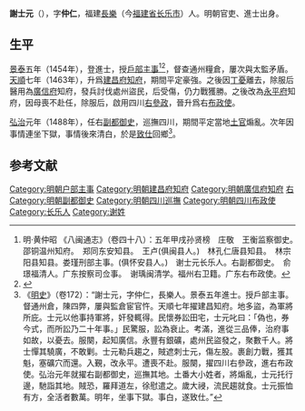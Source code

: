 '''謝士元'''（{{bd|？||？|catIdx=}}），字'''仲仁'''，福建[[长乐县_(唐朝)|長樂]]（今[[福建省|福建省]][[长乐市|长乐市]]）人。明朝官吏、進士出身。

== 生平 ==
[[景泰_(年号)|景泰]]五年（1454年），登進士，授[[戶部|戶部]][[主事|主事]]<ref>明·黄仲昭 《八闽通志》（卷四十八）：五年甲戌孙贤榜　庄敬　王衡监察御史。　邵铜温州知府。　郑同东安知县。　王卢(俱闽县人。)　林孔仁唐县知县。　林宗阳县知县。娄瑾刑部主事。(俱怀安县人。)　谢士元长乐人。右副都御史。　俞璟福清人。广东按察司佥事。　谢瑀闽清学。福州右卫籍。广东右布政使。</ref><ref>{{cite web|title=《福州府志（清·乾隆）》选举四|url=http://www.fzdqw.com/ShowText.asp?ToBook=1411&index=96&|publisher=福州地情网|accessdate=2014-05-04|deadurl=yes|archiveurl=https://web.archive.org/web/20140504191714/http://www.fzdqw.com/ShowText.asp?ToBook=1411&index=96&|archivedate=2014-05-04}}</ref>，督查通州糧倉，屢次與太監矛盾。[[天顺_(明朝)|天順]]七年（1463年），升爲[[建昌府_(明朝)|建昌府]][[知府|知府]]，期間平定豪強。之後因[[丁憂|丁憂]]離去，除服后醫用為[[廣信府|廣信府]]知府，發兵討伐處州盜民，后受傷，仍力戰獲勝。之後改為[[永平府|永平府]]知府，因母喪不赴任，除服后，啟用四川[[右參政|右參政]]，晉升爲右[[布政使|布政使]]。

[[弘治_(明朝)|弘治]]元年（1488年），任右[[副都御史|副都御史]]，巡撫四川，期間平定當地[[土官|土官]]煽亂。次年因事情連坐下獄，事情後來清白，於是[[致仕|致仕]]回鄉<ref>《[[明史|明史]]》（卷172）：“謝士元，字仲仁，長樂人。景泰五年進士。授戶部主事。督通州倉，陳四弊，屢與監倉宦官忤。天順七年擢建昌知府。地多盜，為軍將所庇。士元以他事持軍將，奸發輒得。民懷券訟田宅，士元叱曰：「偽也，券今式，而所訟乃二十年事。」民驚服，訟為衰止。考滿，進從三品俸，治府事如故，以憂去。服闋，起知廣信。永豐有銀礦，處州民盜發之，聚數千人。將士憚其驍廣，不敢剿。士元勒兵趨之，賊遮刺士元，傷左股。裹創力戰，獲其魁，塞礦穴而還。入覲，改永平。遭喪不赴。服闋，擢四川右參政，進右布政使。弘治元年就擢右副都御史，巡撫其地。土番大小姓者，將煽亂，士元托行邊，馳詣其地。賊恐，羅拜道左，徐慰遣之。歲大祲，流民趨就食。士元振恤有方，全活者數萬。明年，坐事下獄。事白，遂致仕。”</ref>。

==参考文献==
{{wikisource|明史/卷172}}
{{Reflist}}

{{start box}}
{{s-off}}
{{s-before|[[王翰_(天順進士)|王翰]]}}
{{s-title|明朝廣信府知府|成化年間}}
{{s-after|[[金純_(景泰進士)|金純]]}}
{{end box}}

{{景泰五年甲戌科殿試金榜}}
[[Category:明朝户部主事|Category:明朝户部主事]]
[[Category:明朝建昌府知府|Category:明朝建昌府知府]]
[[Category:明朝廣信府知府|Category:明朝廣信府知府]]
[[Category:明朝四川布政使司參政|右]]
[[Category:明朝副都御史|Category:明朝副都御史]]
[[Category:明朝四川巡撫|Category:明朝四川巡撫]]
[[Category:明朝四川布政使|Category:明朝四川布政使]]
[[Category:长乐人|Category:长乐人]]
[[Category:谢姓|Category:谢姓]]